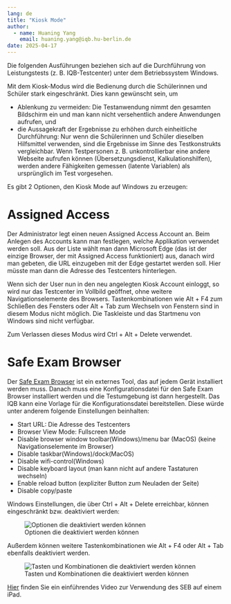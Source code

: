 ```yaml
---
lang: de
title: "Kiosk Mode"
author:
  - name: Huaning Yang
    email: huaning.yang@iqb.hu-berlin.de
date: 2025-04-17
---
```


::: {.callout-note}
Die folgenden Ausführungen beziehen sich auf die Durchführung von Leistungstests (z. B. IQB-Testcenter) unter dem Betriebssystem Windows.

:::

Mit dem Kiosk-Modus wird die Bedienung durch die Schülerinnen und Schüler stark eingeschränkt. Dies kann gewünscht sein, um

* Ablenkung zu vermeiden: Die Testanwendung nimmt den gesamten Bildschirm ein und man kann nicht versehentlich andere Anwendungen aufrufen, und
* die Aussagekraft der Ergebnisse zu erhöhen durch einheitliche Durchführung: Nur wenn die Schülerinnen und Schüler dieselben Hilfsmittel verwenden, sind die Ergebnisse im Sinne des Testkonstrukts vergleichbar. Wenn Testpersonen z. B. unkontrollierbar eine andere Webseite aufrufen können (Übersetzungsdienst, Kalkulationshilfen), werden andere Fähigkeiten gemessen (latente Variablen) als ursprünglich im Test vorgesehen.

Es gibt 2 Optionen, den Kiosk Mode auf Windows zu erzeugen:

# Assigned Access

Der Administrator legt einen neuen Assigned Access Account an. Beim Anlegen des Accounts kann man festlegen, welche Applikation verwendet werden soll. Aus der Liste wählt man dann Microsoft Edge (das ist der einzige Browser, der mit Assigned Access funktioniert) aus, danach wird man gebeten, die URL einzugeben mit der Edge gestartet werden soll. Hier müsste man dann die Adresse des Testcenters hinterlegen.

Wenn sich der User nun in den neu angelegten Kiosk Account einloggt, so wird nur das Testcenter im Vollbild geöffnet, ohne weitere Navigationselemente des Browsers. Tastenkombinationen wie Alt + F4 zum Schließen des Fensters oder Alt + Tab zum Wechseln von Fenstern sind in diesem Modus nicht möglich. Die Taskleiste und das Startmenu von Windows sind nicht verfügbar.

Zum Verlassen dieses Modus wird Ctrl + Alt + Delete verwendet.

# Safe Exam Browser

Der [Safe Exam Browser](https://safeexambrowser.org/about_overview_de.html) ist ein externes Tool, das auf jedem Gerät installiert werden muss. Danach muss eine Konfigurationsdatei für den Safe Exam Browser installiert werden und die Testumgebung ist dann hergestellt. Das IQB kann eine Vorlage für die Konfigurationsdatei bereitstellen. Diese würde unter anderem folgende Einstellungen beinhalten:  

* Start URL: Die Adresse des Testcenters
* Browser View Mode: Fullscreen Mode 
* Disable browser window toolbar(Windows)/menu bar (MacOS) (keine Navigationselemente im Browser)
* Disable taskbar(Windows)/dock(MacOS)
* Disable wifi-control(Windows)
* Disable keyboard layout (man kann nicht auf andere Tastaturen wechseln)
* Enable reload button (expliziter Button zum Neuladen der Seite)
* Disable copy/paste

Windows Einstellungen, die über Ctrl + Alt + Delete erreichbar, können eingeschränkt bzw. deaktiviert werden:

![Optionen die deaktiviert werden können](seb_task.PNG){#fig-task}

Außerdem können weitere Tastenkombinationen wie Alt + F4 oder Alt + Tab ebenfalls deaktiviert werden.

![Tasten und Kombinationen die deaktiviert werden können](seb_keys.PNG){#fig-keys}

[Hier](https://box.hu-berlin.de/f/4ef2104ec42341acbe20/) finden Sie ein einführendes Video zur Verwendung des SEB auf einem iPad.